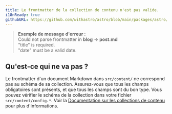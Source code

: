 ```yaml
---
title: Le frontmatter de la collection de contenu n'est pas valide.
i18nReady: true
githubURL: https://github.com/withastro/astro/blob/main/packages/astro/src/core/errors/errors-data.ts
---
```


> **Exemple de message d'erreur :**<br/>
Could not parse frontmatter in **blog** → **post.md**<br/>
"title" is required.<br/>
"date" must be a valid date.

## Qu'est-ce qui ne va pas ?
Le frontmatter d'un document Markdown dans `src/content/` ne correspond pas au schéma de sa collection.
Assurez-vous que tous les champs obligatoires sont présents, et que tous les champs sont du bon type.
Vous pouvez vérifier le schéma de la collection dans votre fichier `src/content/config.*`.
Voir la [Documentation sur les collections de contenu](/fr/guides/content-collections/) pour plus d'informations.